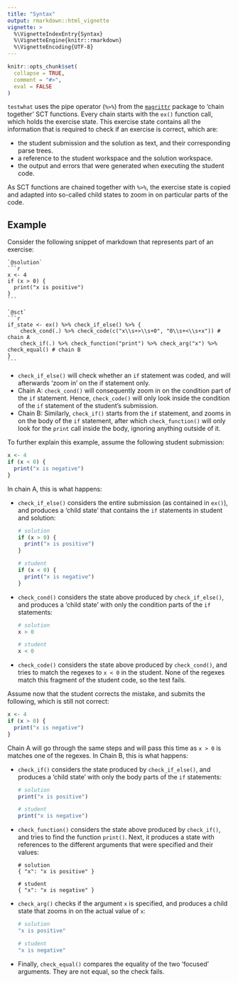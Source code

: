 ```yaml
---
title: "Syntax"
output: rmarkdown::html_vignette
vignette: >
  %\VignetteIndexEntry{Syntax}
  %\VignetteEngine{knitr::rmarkdown}
  %\VignetteEncoding{UTF-8}
---
```


```r
knitr::opts_chunk$set(
  collapse = TRUE,
  comment = "#>",
  eval = FALSE
)
```

`testwhat` uses the pipe operator (`%>%`) from the [`magrittr`](https://cran.r-project.org/web/packages/magrittr/vignettes/magrittr.html) package to 'chain together' SCT functions. Every chain starts with the `ex()` function call, which holds the exercise state. This exercise state contains all the information that is required to check if an exercise is correct, which are:

+ the student submission and the solution as text, and their corresponding parse trees.
+ a reference to the student workspace and the solution workspace.
+ the output and errors that were generated when executing the student code.

As SCT functions are chained together with `%>%`, the exercise state is copied and adapted into so-called child states to zoom in on particular parts of the code.

## Example

Consider the following snippet of markdown that represents part of an exercise:

    `@solution`
    ```r
    x <- 4
    if (x > 0) {
      print("x is positive")
    }
    ```
    
    `@sct`
    ```r
    if_state <- ex() %>% check_if_else() %>% {
        check_cond(.) %>% check_code(c("x\\s+>\\s+0", "0\\s+<\\s+x")) # chain A
        check_if(.) %>% check_function("print") %>% check_arg("x") %>% check_equal() # chain B
    }
    ```

- `check_if_else()` will check whether an `if` statement was coded, and will afterwards 'zoom in' on the if statement only.
- Chain A: `check_cond()` will consequently zoom in on the condition part of the `if` statement. Hence, `check_code()` will only look inside the condition of the `if` statement of the student's submission.
- Chain B: Similarly, `check_if()` starts from the `if` statement, and zooms in on the body of the `if` statement, after which `check_function()` will only look for the `print` call inside the body, ignoring anything outside of it.

To further explain this example, assume the following student submission:

```r
x <- 4
if (x < 0) {
  print("x is negative")
}
```

In chain A, this is what happens:

- `check_if_else()` considers the entire submission (as contained in `ex()`), and produces a 'child state' that contains the `if` statements in student and solution:

  ```r
  # solution
  if (x > 0) {
    print("x is positive")
  }
  
  # student
  if (x < 0) {
    print("x is negative")
  }
  ```

- `check_cond()` considers the state above produced by `check_if_else()`, and produces a 'child state' with only the condition parts of the `if` statements:

  ```r
  # solution
  x > 0
  
  # student
  x < 0
  ```

- `check_code()` considers the state above produced by `check_cond()`, and tries to match the regexes to `x < 0` in the student. None of the regexes match this fragment of the student code, so the test fails.

Assume now that the student corrects the mistake, and submits the following, which is still not correct:

```r
x <- 4
if (x > 0) {
  print("x is negative")
}
```

Chain A will go through the same steps and will pass this time as `x > 0` is matches one of the regexes. In Chain B, this is what happens:

- `check_if()` considers the state produced by `check_if_else()`, and produces a 'child state' with only the body parts of the `if` statements:

  ```r
  # solution
  print("x is positive")
  
  # student
  print("x is negative")
  ```

- `check_function()` considers the state above produced by `check_if()`, and tries to find the function `print()`. Next, it produces a state with references to the different arguments that were specified and their values:

  ```
  # solution
  { "x": "x is positive" }

  # student
  { "x": "x is negative" }
  ```
  
- `check_arg()` checks if the argument `x` is specified, and produces a child state that zooms in on the actual value of `x`:

  ```r
  # solution
  "x is positive"

  # student
  "x is negative"
  ```
  
- Finally, `check_equal()` compares the equality of the two 'focused' arguments. They are not equal, so the check fails.

